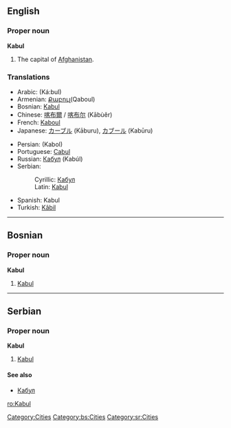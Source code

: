 ==English==
===Proper noun===
'''Kabul'''

# The capital of [[Afghanistan]].

===Translations===
{{top}}
*Arabic: {{ARchar|[[كابل]]}} (Ká:bul)
*Armenian: [[Քաբուլ ]](Qaboul)
*Bosnian: [[Kabul#Bosnian|Kabul]] {{m}}
*Chinese: [[喀布爾]] / [[喀布尔]] (Kābùěr)
*French: [[Kaboul]]
*Japanese: [[カーブル]] (Kāburu), [[カブール]] (Kabūru)
{{mid}}
*Persian: {{FAchar|[[كابل]]}} (Kabol)
*Portuguese: [[Cabul]] {{m}}
*Russian: [[Кабул]] (Kabúl) {{m}}
*Serbian:
*:Cyrillic: [[Кабул#Serbian|Кабул]] {{m}}
*:Latin: [[Kabul#Serbian|Kabul]] {{m}}
*Spanish: Kabul {{m}}
*Turkish: [[Kâbil]]
{{bottom}}


[[Category:Cities]]
----

==Bosnian==
===Proper noun===
'''Kabul''' {{m}}
#[[Kabul#English|Kabul]]
[[Category:bs:Cities]]

----

==Serbian==
===Proper noun===
'''Kabul''' {{m}}
#[[Kabul#English|Kabul]]
====See also====
*[[Кабул#Serbian|Кабул]]
[[Category:sr:Cities]]

[[ro:Kabul]]